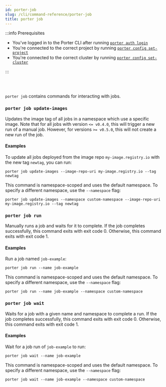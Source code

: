 ```yaml
---
id: porter-job
slug: /cli/command-reference/porter-job
title: porter job
---
```


:::info Prerequisites

- You've logged in to the Porter CLI after running [`porter auth login`](./porter-auth)
- You're connected to the correct project by running [`porter config set-project`](./porter-config)
- You're connected to the correct cluster by running [`porter config set-cluster`](./porter-config)

:::

<br></br>

`porter job` contains commands for interacting with jobs.

### `porter job update-images`

Updates the image tag of all jobs in a namespace which use a specific image. Note that for all jobs with version `<= v0.4.0`, this will trigger a new run of a manual job. However, for versions
`>= v0.5.0`, this will not create a new run of the job.

#### Examples

To update all jobs deployed from the image repo `my-image.registry.io` with the new tag `newtag`, you can run:

```
porter job update-images --image-repo-uri my-image.registry.io --tag newtag
```

This command is namespace-scoped and uses the default namespace. To specify a different namespace, use the `--namespace` flag:

```
porter job update-images --namespace custom-namespace --image-repo-uri my-image.registry.io --tag newtag
```

### `porter job run`

Manually runs a job and waits for it to complete. If the job completes successfully, this command exits with exit code 0. Otherwise, this command exits with exit code 1.

#### Examples

Run a job named `job-example`:

```
porter job run --name job-example
```

This command is namespace-scoped and uses the default namespace. To specify a different namespace, use the `--namespace` flag:

```
porter job run --name job-example --namespace custom-namespace
```

### `porter job wait`

Waits for a job with a given name and namespace to complete a run. If the job completes successfully, this command exits with exit code 0. Otherwise, this command exits with exit code 1.

#### Examples

Wait for a job run of `job-example` to run:

```
porter job wait --name job-example
```

This command is namespace-scoped and uses the default namespace. To specify a different namespace, use the `--namespace` flag:

```
porter job wait --name job-example --namespace custom-namespace
```
